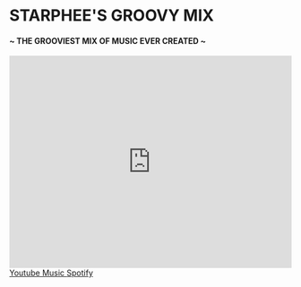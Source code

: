 <Banner>

# STARPHEE'S GROOVY MIX
#### ~ THE GROOVIEST MIX OF MUSIC EVER CREATED ~

<iframe src="https://open.spotify.com/embed/playlist/144EaHYPKxRzG8qQlhz67U?theme=0" width="100%" height="380" frameBorder="0" allowtransparency="true" allow="encrypted-media"></iframe>

<a class="gtm-button" href="https://music.youtube.com/playlist?list=PLUph7k3RCfJ7i6JcWanA_BFWAbz234sAi&feature=share" rel="external">
  Youtube Music
</a>
<a class="gtm-button" href="https://open.spotify.com/playlist/144EaHYPKxRzG8qQlhz67U?si=8123b032174f42cc" rel="external">
  Spotify
</a>


</Banner>